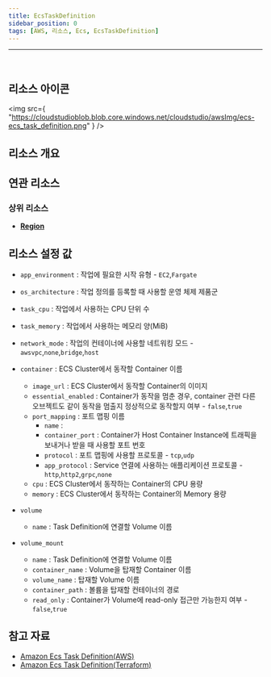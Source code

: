 ```yaml
---
title: EcsTaskDefinition
sidebar_position: 0
tags: [AWS, 리소스, Ecs, EcsTaskDefinition]
---
```


<hr />
<br />

## 리소스 아이콘

<img
    src={
        "https://cloudstudioblob.blob.core.windows.net/cloudstudio/awsImg/ecs-ecs_task_definition.png"
    }
/>

## 리소스 개요


## 연관 리소스

### 상위 리소스

-   [**Region**](https://docs.cstudio.app/docs/resource/aws/Base/Region)


## 리소스 설정 값

-   `app_environment` : 작업에 필요한 시작 유형 - `EC2`,`Fargate`
-   `os_architecture` : 작업 정의를 등록할 때 사용할 운영 체제 제품군
-   `task_cpu` : 작업에서 사용하는 CPU 단위 수
-   `task_memory` : 작업에서 사용하는 메모리 양(MiB)
-   `network_mode` : 작업의 컨테이너에 사용할 네트워킹 모드 - `awsvpc`,`none`,`bridge`,`host`
-   `container` : ECS Cluster에서 동작할 Container 이름
    -   `image_url` : ECS Cluster에서 동작할 Container의 이미지
    -   `essential_enabled` : Container가 동작을 멈춘 경우, container 관련 다른 오브젝트도 같이 동작을 멈출지 정상적으로 동작할지 여부 - `false`,`true`
    -   `port_mapping` : 포트 맵핑 이름
        -   `name` : 
        -   `container_port` : Container가 Host Container Instance에 트래픽을 보내거나 받을 때 사용할 포트 번호
        -   `protocol` : 포트 맵핑에 사용할 프로토콜 - `tcp`,`udp`
        -   `app_protocol` : Service 연결에 사용하는 애플리케이션 프로토콜 - `http`,`http2`,`grpc`,`none`
    -   `cpu` : ECS Cluster에서 동작하는 Container의 CPU 용량
    -   `memory` : ECS Cluster에서 동작하는 Container의 Memory 용량

-   `volume`
    -   `name` : Task Definition에 연결할 Volume 이름
-   `volume_mount`
    -   `name` : Task Definition에 연결할 Volume 이름
    -   `container_name` : Volume을 탑재할 Container 이름
    -   `volume_name` : 탑재할 Volume 이름
    -   `container_path` : 볼륨을 탑재할 컨테이너의 경로
    -   `read_only` : Container가 Volume에 read-only 접근만 가능한지 여부 - `false`,`true`


  

## 참고 자료

-   [Amazon Ecs Task Definition(AWS)](https://docs.aws.amazon.com/ko_kr/AmazonECS/latest/developerguide/task_definitions.html)
-   [Amazon Ecs Task Definition(Terraform)](https://registry.terraform.io/providers/hashicorp/aws/latest/docs/resources/ecs_task_definition)
